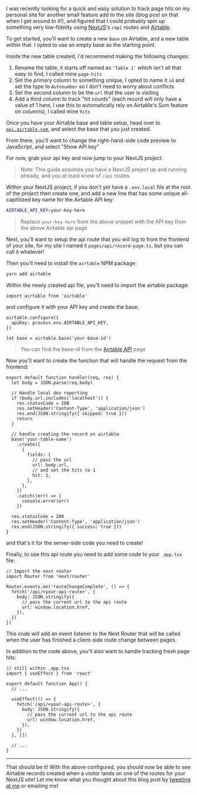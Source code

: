 
I was recently looking for a quick and easy solution to track page hits on my
personal site for another small feature add to the site (blog post on that when
I get around to it!), and figured that I could probably spin up something very
low-fidelity using [NextJS](https://nextjs.org)'s `/api` routes and
[Airtable](https://airtable.com).

To get started, you'll want to create a new `Base` on Airtable, and a new table
within that. I opted to use an empty base as the starting point.

Inside the new table created, I'd recommend making the following changes:

1. Rename the table, it starts off named as `'Table 1'` which isn't all that
   easy to find, I called mine `page-hits`
2. Set the primary column to something unique, I opted to name it `id` and set
   the type to `Autonumber` so I don't need to worry about conflicts
3. Set the second column to be the `url` that the user is visiting
4. Add a third column to track "hit counts" (each record will only have a value
   of 1 here, I use this to automatically rely on Airtable's Sum feature on
   columns), I called mine `hits`

Once you have your Airtable base and table setup, head over to
[`api.airtable.com`](https://api.airtable.com), and select the base that you
just created.

From there, you'll want to change the right-hand-side code preview to
JavaScript, and select "Show API key"

For now, grab your api key and now jump to your NextJS project.

> Note: This guide assumes you have a NextJS project up and running already, and
> you at least know of `/api` routes

Within your NextJS project, if you don't yet have a `.env.local` file at the
root of the project then create one, and add a new line that has some unique
all-capitilized key name for the Airtable API key:

```bash
AIRTABLE_API_KEY=your-key-here
```

> Replace `your-key-here` from the above snippet with the API key from the above
> Airtable api page

Next, you'll want to setup the api route that you will log to from the frontend
of your site, for my site I named it `pages/api/record-page.ts`, but you can
call it whatever!

Then you'll need to install the `airtable` NPM package:

```bash
yarn add airtable
```

Within the newly created api file, you'll need to import the airtable package:

```tsx
import airtable from 'airtable'
```

and configure it with your API key and create the base:

```tsx
airtable.configure({
  apiKey: process.env.AIRTABLE_API_KEY,
})

let base = airtable.base('your-base-id')
```

> You can find the base-id from the [Airtable API](https://api.airtable.com)
> page

Now you'll want to create the function that will handle the request from the
frontend:

```tsx
export default function handler(req, res) {
  let body = JSON.parse(req.body)

  // Handle local dev reporting
  if (body.url.includes('localhost')) {
    res.statusCode = 200
    res.setHeader('Content-Type', 'application/json')
    res.end(JSON.stringify({ skipped: true }))
    return
  }

  // handle creating the record on airtable
  base('your-table-name')
    .create([
      {
        fields: {
          // pass the url
          url: body.url,
          // and set the hits to 1
          hit: 1,
        },
      },
    ])
    .catch((err) => {
      console.error(err)
    })

  res.statusCode = 200
  res.setHeader('Content-Type', 'application/json')
  res.end(JSON.stringify({ success: true }))
}
```

and that's it for the server-side code you need to create!

Finally, to use this api route you need to add some code to your `_app.tsx`
file:

```tsx
// Import the next router
import Router from 'next/router'

Router.events.on('routeChangeComplete', () => {
  fetch('/api/<your-api-route>', {
    body: JSON.stringify({
      // pass the current url to the api route
      url: window.location.href,
    }),
  })
})
```

This code will add an event listener to the Next Router that will be called when
the user has finished a client-side route change between pages.

In addition to the code above, you'll also want to handle tracking fresh page
hits:

```tsx
// still within _app.tsx
import { useEffect } from 'react'

export default function App() {
  // ...

  useEffect(() => {
    fetch('/api/<your-api-route>', {
      body: JSON.stringify({
        // pass the current url to the api route
        url: window.location.href,
      }),
    })
  }, [])

  // ...
}
```

<Spacer />

---

That should be it! With the above configured, you should now be able to see
Airtable records created when a visitor lands on one of the routes for your
NextJS site! Let me know what you thought about this blog post by
[tweeting at me](https://twitter.com/immatthamlin) or <ExternalLink href="mailto:matthewjameshamlin@gmail.com?subject=NextJS Analytics with Airtable">emailing
me</ExternalLink>!
